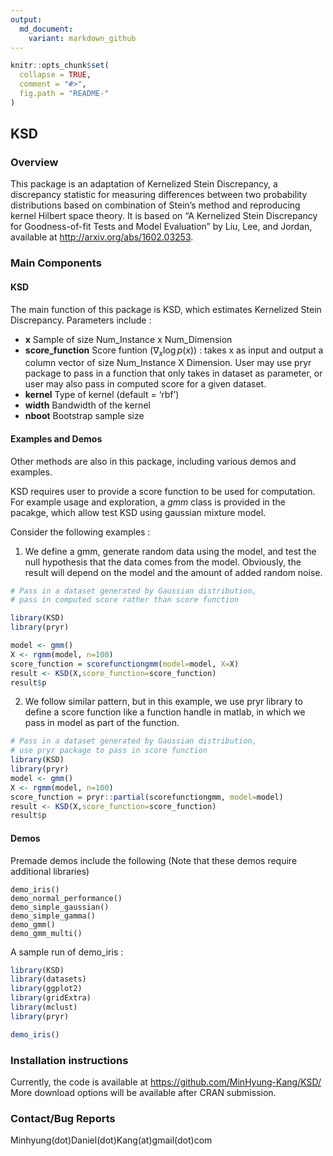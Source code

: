```yaml
---
output:
  md_document:
    variant: markdown_github
---
```



<!-- README.md is generated from README.Rmd. Please edit that file -->

```r
knitr::opts_chunk$set(
  collapse = TRUE,
  comment = "#>",
  fig.path = "README-"
)
```

## KSD

### Overview
This package is an adaptation of Kernelized Stein Discrepancy, a discrepancy statistic for measuring differences between two probability distributions based on combination of Stein's method and reproducing kernel Hilbert space theory. It is based on "A Kernelized Stein Discrepancy for Goodness-of-fit Tests and Model Evaluation" by Liu, Lee, and Jordan, available at <http://arxiv.org/abs/1602.03253>.

### Main Components

#### KSD
The main function of this package is KSD, which estimates Kernelized Stein Discrepancy.
Parameters include : 

 - **x**   Sample of size Num\_Instance x Num\_Dimension
 - **score\_function**   Score funtion ($\nabla_x \log p(x)$) : takes x as input and output a column vector of size Num\_Instance X Dimension. User may use pryr package to pass in a function that only takes in dataset as parameter, or user may also pass in computed score for a given dataset.
 - **kernel**   Type of kernel (default = 'rbf')
 - **width**   Bandwidth of the kernel
 - **nboot**   Bootstrap sample size
 
#### Examples and Demos
Other methods are also in this package, including various demos and examples. 

KSD requires user to provide a score function to be used for computation.
For example usage and exploration, a *gmm* class is provided in the pacakge, which allow test KSD using gaussian mixture model.

Consider the following examples : 

1. We define a gmm, generate random data using the model, and test the null hypothesis
that the data comes from the model. Obviously, the result will depend on the model and the amount of added random noise.

```r
# Pass in a dataset generated by Gaussian distribution,
# pass in computed score rather than score function

library(KSD)
library(pryr)

model <- gmm()
X <- rgmm(model, n=100)
score_function = scorefunctiongmm(model=model, X=X)
result <- KSD(X,score_function=score_function)
result$p
```

2. We follow similar pattern, but in this example, we use pryr library to 
define a score function like a function handle in matlab, in which we pass in model
as part of the function.

```r
# Pass in a dataset generated by Gaussian distribution,
# use pryr package to pass in score function
library(KSD)
library(pryr)
model <- gmm()
X <- rgmm(model, n=100)
score_function = pryr::partial(scorefunctiongmm, model=model)
result <- KSD(X,score_function=score_function)
result$p
```


#### Demos
Premade demos include the following (Note that these demos require additional libraries) 

```
demo_iris()
demo_normal_performance()
demo_simple_gaussian()
demo_simple_gamma()
demo_gmm()
demo_gmm_multi()
```

A sample run of demo_iris : 

```r
library(KSD)
library(datasets)
library(ggplot2)
library(gridExtra)
library(mclust)
library(pryr)

demo_iris()
```


### Installation instructions
Currently, the code is available at <https://github.com/MinHyung-Kang/KSD/>
More download options will be available after CRAN submission.


### Contact/Bug Reports
Minhyung(dot)Daniel(dot)Kang(at)gmail(dot)com

